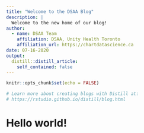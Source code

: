 ```yaml
---
title: "Welcome to the DSAA Blog"
description: |
  Welcome to the new home of our blog!
author:
  - name: DSAA Team 
    affiliation: DSAA, Unity Health Toronto
    affiliation_url: https://chartdatascience.ca
date: 07-16-2020
output:
  distill::distill_article:
    self_contained: false
---
```


```r
knitr::opts_chunk$set(echo = FALSE)

# Learn more about creating blogs with Distill at:
# https://rstudio.github.io/distill/blog.html

```

# Hello world!